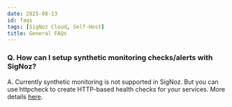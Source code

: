 ```yaml
---
date: 2025-08-13
id: faqs
tags: [SigNoz Cloud, Self-Host]
title: General FAQs
---
```


### Q. How can I setup synthetic monitoring checks/alerts with SigNoz?
A. Currently synthetic monitoring is not supported in SigNoz. But you can use httpcheck to create HTTP-based health checks for your services. More details [here](/docs/monitor-http-endpoints/).
